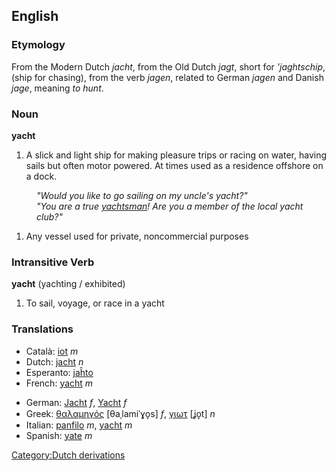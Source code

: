 ==English==
=== Etymology ===
From the Modern Dutch ''jacht'', from the Old Dutch ''jagt'', short for '''jaghtschip'', (ship for chasing), from the verb ''jagen'', related to German ''jagen'' and Danish ''jage'', meaning ''to hunt''.

===Noun===
'''yacht'''
#A slick and light ship for making pleasure trips or racing on water, having sails but often motor powered. At times used as a residence offshore on a dock. 
:'' "Would you like to go sailing on my uncle's yacht?" ''
:'' "You are a true [[yachtsman]]! Are you a member of the local yacht club?" ''
# Any vessel used for private, noncommercial purposes

===Intransitive Verb===
'''yacht''' (yachting / exhibited)
# To sail, voyage, or race in a yacht

=== Translations ===
{{top}}
*Català: [[iot]] ''m''
*Dutch: [[jacht]] ''n''
*Esperanto: [[jaĥto]]
*French: [[yacht]] ''m''
{{mid}}
*German: [[Jacht]] ''f'', [[Yacht]] ''f''
*Greek: [[θαλαμηγός]] [θaˌlamiˈɣo̞s] ''f'', [[γιωτ]] [ʝo̞t] ''n''
*Italian: [[panfilo]] ''m'', [[yacht]] ''m''
*Spanish: [[yate]] ''m''

[[Category:Dutch derivations]]